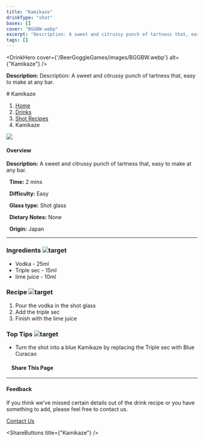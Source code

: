 ```yaml
---
title: "Kamikaze"
drinkType: "shot"
bases: []
cover: "BGGBW.webp"
excerpt: "Description: A sweet and citrussy punch of tartness that, easy to make at any bar."
tags: []
---
```



<DrinkHero
  cover={'/BeerGoggleGames/images/BGGBW.webp'}
  alt={"Kamikaze"}
/>

<DrinkSection title="Overview" icon="/BeerGoggleGames/images/info.webp">
<p><strong>Description:</strong> Description: A sweet and citrussy punch of tartness that, easy to make at any bar.</p>
</DrinkSection>

<DrinkSection title="Ingredients" icon="/BeerGoggleGames/images/liquor.webp">
<!-- Add ingredients -->
</DrinkSection>

<DrinkSection title="Method" icon="/BeerGoggleGames/images/question.webp">
# Kamikaze

1.  [Home](/)
2.  [Drinks](drinks)
3.  [Shot Recipes](drinks/shotrecipes)
4.  Kamikaze

![](/images/kamikaze.webp)

#### Overview

**Description:** A sweet and citrussy punch of tartness that, easy to make at any bar.

  **Time:** 2 mins

  **Difficulty:** Easy

  **Glass type:** Shot glass

  **Dietary Notes:** None

  **Origin:** Japan

* * *

### Ingredients ![target](/images/liquor.webp)

-   Vodka - 25ml
-   Triple sec - 15ml
-   lime juice - 10ml

### Recipe ![target](/images/rules.webp)

1.  Pour the vodka in the shot glass
2.  Add the triple sec
3.  Finish with the lime juice

### Top Tips ![target](/images/lightbulb.webp)

-   Turn the shot into a blue Kamikaze by replacing the Triple sec with Blue Curacao

####     Share This Page

[](https://www.facebook.com/sharer/sharer.php?u=beergogglegames.co.uk/Drinks/ShotRecipes/kamikaze)[](https://www.instagram.com/direct/new/)[](https://twitter.com/intent/tweet?url=beergogglegames.co.uk/Drinks/ShotRecipes/kamikaze)

* * *

#### Feedback

If you think we've missed certain details out of the drink recipe or you have something to add, please feel free to contact us.

  
  
  
[Contact Us](contact)
</DrinkSection>



<ShareButtons title={"Kamikaze"} />
<FeedbackCard></FeedbackCard>
